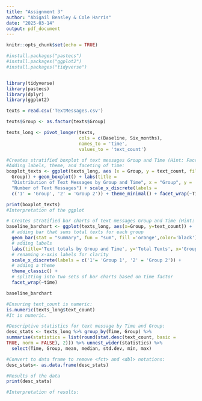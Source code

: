 ```yaml
---
title: "Assignment 3"
author: "Abigail Beasley & Cole Harris"
date: "2025-03-14"
output: pdf_document
---
```


```r
knitr::opts_chunk$set(echo = TRUE)
```

```r
#install.packages("pastecs")
#install.packages("ggplot2")
#install.packages("tidyverse")


library(tidyverse)
library(pastecs)
library(dplyr)
library(ggplot2) 
```

```r
texts = read.csv('TextMessages.csv')

```

```r
texts$Group <- as.factor(texts$Group)

texts_long <- pivot_longer(texts,
                           cols = c(Baseline, Six_months),
                           names_to = 'time',
                           values_to = 'text_count')
```

```r
#Creates stratified boxplot of text messages Group and Time (Hint: Faceted box plot)
#Adding labels, theme, and faceting of time:
boxplot_texts <- ggplot(texts_long, aes (x = Group, y = text_count, fill = 
  Group)) + geom_boxplot() + labs(title = 
  "Distribution of Text Messages by Group and Time", x = "Group", y = 
  "Number of Text Messages") + scale_x_discrete(labels = 
  c('1' = 'Group', '2' = 'Group 2')) + theme_minimal() + facet_wrap(~Time)

print(boxplot_texts)
#Interpretation of the ggplot


```

```r
# Creates stratified bar charts of text messages Group and Time (Hint: Faceted Bar Charts).
baseline_barchart <- ggplot(texts_long, aes(x=Group, y=text_count)) +
  # adding bar that sums total texts for each group
  geom_bar(stat = "summary", fun = "sum", fill ='orange',color='black') +
  # adding labels
  labs(title='Text totals by Group and Time', y='Total Texts', x='Group') +
  # renaming x-axis labels for clarity
  scale_x_discrete(labels = c('1'= 'Group 1', '2' = 'Group 2')) +
  # adding a theme 
  theme_classic() +
  # splitting into two sets of bar charts based on time factor
  facet_wrap(~time)

baseline_barchart
```

```r
#Ensuring text_count is numeric:
is.numeric(texts_long$text_count)
#It is numeric.

#Descriptive statistics for text message by Time and Group:
desc_stats <- texts_long %>% group_by(Time, Group) %>% 
summarise(statistics = list(round(stat.desc(text_count, basic = 
TRUE, norm = FALSE), 2))) %>% unnest_wider(statistics) %>% 
  select(Time, Group, mean, median, std.dev, min, max)

#Convert to data frame to remove <fct> and <dbl> notations:
desc_stats<- as.data.frame(desc_stats)

#Results of the data
print(desc_stats)

#Interpretation of results:


```